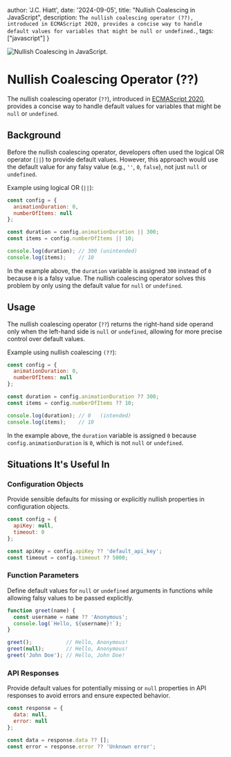 
  author: 'J.C. Hiatt',
  date: '2024-09-05',
  title: "Nullish Coalescing in JavaScript",
  description:
    `The nullish coalescing operator (??), introduced in ECMAScript 2020, provides a concise way to handle default values for variables that might be null or undefined.`,
  tags: ["javascript"]
}


<Image src={image} alt="Nullish Coalescing in JavaScript." aria-hidden="true" />

# Nullish Coalescing Operator (??)

The nullish coalescing operator (`??`), introduced in [ECMAScript 2020](https://262.ecma-international.org/11.0/), provides a concise way to handle default values for variables that might be `null` or `undefined`.

## Background

Before the nullish coalescing operator, developers often used the logical OR operator (`||`) to provide default values. However, this approach would use the default value for any falsy value (e.g., `''`, `0`, `false`), not just `null` or `undefined`.

Example using logical OR (`||`):

```javascript
const config = {
  animationDuration: 0,
  numberOfItems: null
};

const duration = config.animationDuration || 300;
const items = config.numberOfItems || 10;

console.log(duration); // 300 (unintended)
console.log(items);    // 10
```

In the example above, the `duration` variable is assigned `300` instead of `0` because `0` is a falsy value. The nullish coalescing operator solves this problem by only using the default value for `null` or `undefined`.

## Usage

The nullish coalescing operator (`??`) returns the right-hand side operand only when the left-hand side is `null` or `undefined`, allowing for more precise control over default values.

Example using nullish coalescing `(??`):

```javascript
const config = {
  animationDuration: 0,
  numberOfItems: null  
};

const duration = config.animationDuration ?? 300;
const items = config.numberOfItems ?? 10;

console.log(duration); // 0   (intended)
console.log(items);    // 10
```

In the example above, the `duration` variable is assigned `0` because `config.animationDuration` is `0`, which is not `null` or `undefined`.

## Situations It's Useful In

### Configuration Objects

Provide sensible defaults for missing or explicitly nullish properties in configuration objects.

```javascript
const config = {
  apiKey: null,
  timeout: 0
};

const apiKey = config.apiKey ?? 'default_api_key';
const timeout = config.timeout ?? 5000;
```

### Function Parameters

Define default values for `null` or `undefined` arguments in functions while allowing falsy values to be passed explicitly.

```javascript
function greet(name) {
  const username = name ?? 'Anonymous';
  console.log(`Hello, ${username}!`);
}

greet();           // Hello, Anonymous!
greet(null);       // Hello, Anonymous!
greet('John Doe'); // Hello, John Doe!
```

### API Responses

Provide default values for potentially missing or `null` properties in API responses to avoid errors and ensure expected behavior.

```javascript
const response = {
  data: null,
  error: null
};

const data = response.data ?? [];
const error = response.error ?? 'Unknown error';
```